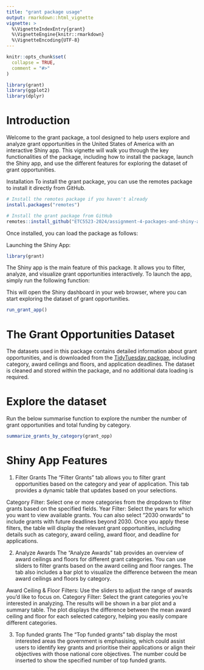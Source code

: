 ```yaml
---
title: "grant package usage"
output: rmarkdown::html_vignette
vignette: >
  %\VignetteIndexEntry{grant}
  %\VignetteEngine{knitr::rmarkdown}
  %\VignetteEncoding{UTF-8}
---
```


```r
knitr::opts_chunk$set(
  collapse = TRUE,
  comment = "#>"
)
```

```r
library(grant)
library(ggplot2)
library(dplyr)
```

# Introduction
Welcome to the grant package, a tool designed to help users explore and analyze grant opportunities in the United States of America with an interactive Shiny app. This vignette will walk you through the key functionalities of the package, including how to install the package, launch the Shiny app, and use the different features for exploring the dataset of grant opportunities.

Installation
To install the grant package, you can use the remotes package to install it directly from GitHub.

```r
# Install the remotes package if you haven't already
install.packages("remotes")
```

```r
# Install the grant package from GitHub
remotes::install_github("ETC5523-2024/assignment-4-packages-and-shiny-apps-sarah-liu17", subdir = "grant")
```


Once installed, you can load the package as follows:

Launching the Shiny App:
```r
library(grant)
```

The Shiny app is the main feature of this package. It allows you to filter, analyze, and visualize grant opportunities interactively. To launch the app, simply run the following function:



This will open the Shiny dashboard in your web browser, where you can start exploring the dataset of grant opportunities.
```r
run_grant_app()
```

# The Grant Opportunities Dataset
The datasets used in this package contains detailed information about grant opportunities, and is downloaded from the [TidyTuesday packgae](https://github.com/rfordatascience/tidytuesday/blob/master/data/2023/2023-10-03/readme.md), including category, award ceilings and floors, and application deadlines. The dataset is cleaned and stored within the package, and no additional data loading is required.

# Explore the dataset
 
Run the below summarise function to explore the number the number of grant opportunities and total funding by category.
```r
summarize_grants_by_category(grant_opp)
```


# Shiny App Features
1. Filter Grants
The "Filter Grants" tab allows you to filter grant opportunities based on the category and year of application. This tab provides a dynamic table that updates based on your selections.

Category Filter: Select one or more categories from the dropdown to filter grants based on the specified fields.
Year Filter: Select the years for which you want to view available grants. You can also select "2030 onwards" to include grants with future deadlines beyond 2030.
Once you apply these filters, the table will display the relevant grant opportunities, including details such as category, award ceiling, award floor, and deadline for applications.

2. Analyze Awards
The "Analyze Awards" tab provides an overview of award ceilings and floors for different grant categories. You can use sliders to filter grants based on the award ceiling and floor ranges. The tab also includes a bar plot to visualize the difference between the mean award ceilings and floors by category.

Award Ceiling & Floor Filters: Use the sliders to adjust the range of awards you'd like to focus on.
Category Filter: Select the grant categories you're interested in analyzing.
The results will be shown in a bar plot and a summary table. The plot displays the difference between the mean award ceiling and floor for each selected category, helping you easily compare different categories.

3. Top funded grants
The "Top funded grants" tab display the most interested areas the government is emphasising, which could assist users to
identify key grants and prioritise their applications or align their objectives with those national core objectives.
The number could be inserted to show the specified number of top funded grants.



